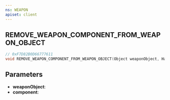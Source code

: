 ```yaml
---
ns: WEAPON
apiset: client
---
```

## REMOVE_WEAPON_COMPONENT_FROM_WEAPON_OBJECT

```c
// 0xF7D82B0D66777611
void REMOVE_WEAPON_COMPONENT_FROM_WEAPON_OBJECT(Object weaponObject, Hash component);
```


## Parameters
* **weaponObject**:
* **component**: